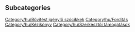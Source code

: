 
== Subcategories ==
[[Category/hu/Bővítést igénylő szócikkek]]
[[Category/hu/Fordítás]]
[[Category/hu/Kézikönyv]]
[[Category/hu/Szerkesztői támogatások]]
